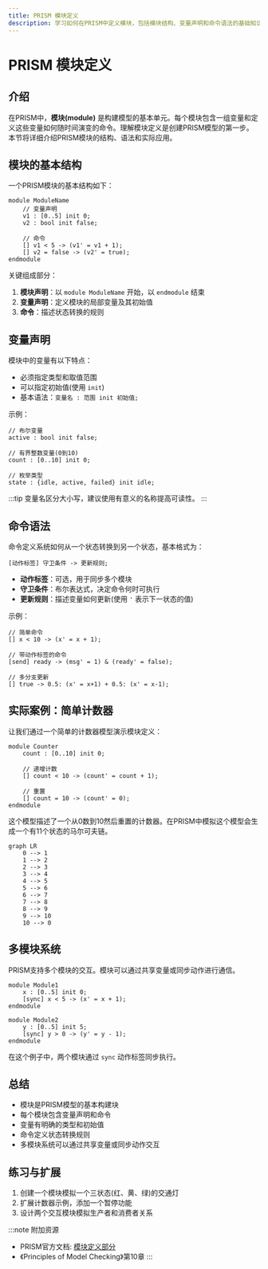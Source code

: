 ```yaml
---
title: PRISM 模块定义
description: 学习如何在PRISM中定义模块，包括模块结构、变量声明和命令语法的基础知识。
---
```


# PRISM 模块定义

## 介绍

在PRISM中，**模块(module)** 是构建模型的基本单元。每个模块包含一组变量和定义这些变量如何随时间演变的命令。理解模块定义是创建PRISM模型的第一步。本节将详细介绍PRISM模块的结构、语法和实际应用。

## 模块的基本结构

一个PRISM模块的基本结构如下：

```prism
module ModuleName
    // 变量声明
    v1 : [0..5] init 0;
    v2 : bool init false;

    // 命令
    [] v1 < 5 -> (v1' = v1 + 1);
    [] v2 = false -> (v2' = true);
endmodule
```

关键组成部分：
1. **模块声明**：以 `module ModuleName` 开始，以 `endmodule` 结束
2. **变量声明**：定义模块的局部变量及其初始值
3. **命令**：描述状态转换的规则

## 变量声明

模块中的变量有以下特点：
- 必须指定类型和取值范围
- 可以指定初始值(使用 `init`)
- 基本语法：`变量名 : 范围 init 初始值;`

示例：
```prism
// 布尔变量
active : bool init false;

// 有界整数变量(0到10)
count : [0..10] init 0;

// 枚举类型
state : {idle, active, failed} init idle;
```

:::tip
变量名区分大小写，建议使用有意义的名称提高可读性。
:::

## 命令语法

命令定义系统如何从一个状态转换到另一个状态，基本格式为：

```prism
[动作标签] 守卫条件 -> 更新规则;
```

- **动作标签**：可选，用于同步多个模块
- **守卫条件**：布尔表达式，决定命令何时可执行
- **更新规则**：描述变量如何更新(使用 `'` 表示下一状态的值)

示例：
```prism
// 简单命令
[] x < 10 -> (x' = x + 1);

// 带动作标签的命令
[send] ready -> (msg' = 1) & (ready' = false);

// 多分支更新
[] true -> 0.5: (x' = x+1) + 0.5: (x' = x-1);
```

## 实际案例：简单计数器

让我们通过一个简单的计数器模型演示模块定义：

```prism
module Counter
    count : [0..10] init 0;
    
    // 递增计数
    [] count < 10 -> (count' = count + 1);
    
    // 重置
    [] count = 10 -> (count' = 0);
endmodule
```

这个模型描述了一个从0数到10然后重置的计数器。在PRISM中模拟这个模型会生成一个有11个状态的马尔可夫链。

```mermaid
graph LR
    0 --> 1
    1 --> 2
    2 --> 3
    3 --> 4
    4 --> 5
    5 --> 6
    6 --> 7
    7 --> 8
    8 --> 9
    9 --> 10
    10 --> 0
```

## 多模块系统

PRISM支持多个模块的交互。模块可以通过共享变量或同步动作进行通信。

```prism
module Module1
    x : [0..5] init 0;
    [sync] x < 5 -> (x' = x + 1);
endmodule

module Module2
    y : [0..5] init 5;
    [sync] y > 0 -> (y' = y - 1);
endmodule
```

在这个例子中，两个模块通过 `sync` 动作标签同步执行。

## 总结

- 模块是PRISM模型的基本构建块
- 每个模块包含变量声明和命令
- 变量有明确的类型和初始值
- 命令定义状态转换规则
- 多模块系统可以通过共享变量或同步动作交互

## 练习与扩展

1. 创建一个模块模拟一个三状态(红、黄、绿)的交通灯
2. 扩展计数器示例，添加一个暂停功能
3. 设计两个交互模块模拟生产者和消费者关系

:::note 附加资源
- PRISM官方文档: [模块定义部分](https://www.prismmodelchecker.org/manual/ThePRISMLanguage/ModulesAndVariables)
- 《Principles of Model Checking》第10章
:::